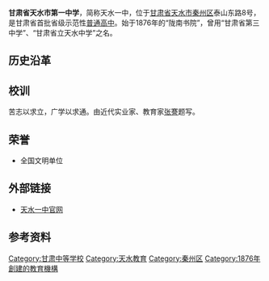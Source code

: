 {{expand|time=2013-08-13T03:46:12+00:00}}
{{refimprove|time=2013-08-13T03:46:12+00:00}}
'''甘肃省天水市第一中学'''，简称天水一中，位于[[甘肃省|甘肃省]][[天水市|天水市]][[秦州区|秦州区]]泰山东路8号，是甘肃省首批省级示范性[[普通高中|普通高中]]。始于1876年的“陇南书院”，曾用“甘肃省第三中学”、“甘肃省立天水中学”之名。

==历史沿革==

==校训==
苦志以求立，广学以求通。由近代实业家、教育家[[张謇|张謇]]题写。

==荣誉==
*全国文明单位

==外部链接==
*[http://www.ts1z.cn/  天水一中官网] {{Wayback|url=http://www.ts1z.cn/ |date=20180330152011 }}

==参考资料==
{{reflist}}

[[Category:甘肃中等学校|Category:甘肃中等学校]]
[[Category:天水教育|Category:天水教育]]
[[Category:秦州区|Category:秦州区]]
[[Category:1876年創建的教育機構|Category:1876年創建的教育機構]]